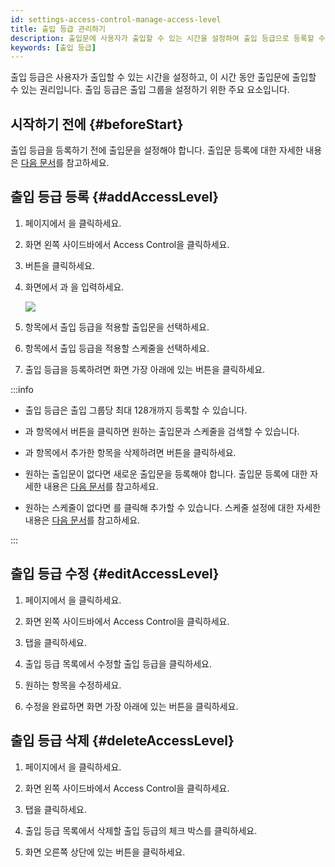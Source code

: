 ```yaml
---
id: settings-access-control-manage-access-level
title: 출입 등급 관리하기
description: 출입문에 사용자가 출입할 수 있는 시간을 설정하여 출입 등급으로 등록할 수 있습니다.
keywords: [출입 등급]
---
```


출입 등급은 사용자가 출입할 수 있는 시간을 설정하고, 이 시간 동안 출입문에 출입할 수 있는 권리입니다. 출입 등급은 출입 그룹을 설정하기 위한 주요 요소입니다.

## 시작하기 전에 {#beforeStart}

출입 등급을 등록하기 전에 출입문을 설정해야 합니다. 출입문 등록에 대한 자세한 내용은 [다음 문서](settings-door-add)를 참고하세요.

## 출입 등급 등록 {#addAccessLevel}

1. <Cmd sid='shell.header.launcher' /> 페이지에서 <Cmd sid='shell.header.setting' />을 클릭하세요.

1. 화면 왼쪽 사이드바에서 <Cmd>Access Control</Cmd>을 클릭하세요.

1. <Cmd sid='button.func.addAccessLevel' product='2' /> 버튼을 클릭하세요.

1. <Cmd sid='accessGroup.addNewAccessLevel' product='2' /> 화면에서 <Cmd sid='common.name' product='2' />과 <Cmd sid='common.description' product='2' />을 입력하세요.

    <Image src='/img/biostarx-settings-add-access-level.png' />

1. <Cmd sid='common.door' product='2' /> 항목에서 출입 등급을 적용할 출입문을 선택하세요.

1. <Cmd sid='common.schedule' product='2' /> 항목에서 출입 등급을 적용할 스케줄을 선택하세요.

1. 출입 등급을 등록하려면 화면 가장 아래에 있는 <Cmd sid='button.apply' product='2' /> 버튼을 클릭하세요.

:::info

* 출입 등급은 출입 그룹당 최대 128개까지 등록할 수 있습니다.

* <Cmd sid='common.door' product='2' />과 <Cmd sid='common.schedule' product='2' /> 항목에서 <IcSearch /> 버튼을 클릭하면 원하는 출입문과 스케줄을 검색할 수 있습니다.

* <Cmd sid='common.door' product='2' />과 <Cmd sid='common.schedule' product='2' /> 항목에서 추가한 항목을 삭제하려면 <IcTrash2 /> 버튼을 클릭하세요.

* 원하는 출입문이 없다면 새로운 출입문을 등록해야 합니다. 출입문 등록에 대한 자세한 내용은 [다음 문서](settings-door-add)를 참고하세요.

* 원하는 스케줄이 없다면 <Cmd sid='button.plusAddSchedule' product='2' />를 클릭해 추가할 수 있습니다. 스케줄 설정에 대한 자세한 내용은 [다음 문서](#)를 참고하세요.

:::


## 출입 등급 수정 {#editAccessLevel}

1. <Cmd sid='shell.header.launcher' /> 페이지에서 <Cmd sid='shell.header.setting' />을 클릭하세요.

1. 화면 왼쪽 사이드바에서 <Cmd>Access Control</Cmd>을 클릭하세요.

1. <Cmd sid='access_control.tab.access_level' product='2' /> 탭을 클릭하세요.

1. 출입 등급 목록에서 수정할 출입 등급을 클릭하세요.

1. 원하는 항목을 수정하세요.

1. 수정을 완료하면 화면 가장 아래에 있는 <Cmd sid='button.apply' product='2' /> 버튼을 클릭하세요.


## 출입 등급 삭제 {#deleteAccessLevel}

1. <Cmd sid='shell.header.launcher' /> 페이지에서 <Cmd sid='shell.header.setting' />을 클릭하세요.

1. 화면 왼쪽 사이드바에서 <Cmd>Access Control</Cmd>을 클릭하세요.

1. <Cmd sid='access_control.tab.access_level' product='2' /> 탭을 클릭하세요.

1. 출입 등급 목록에서 삭제할 출입 등급의 체크 박스를 클릭하세요.

1. 화면 오른쪽 상단에 있는 <Cmd sid='button.deleteAccessLevel' product='2' /> 버튼을 클릭하세요.